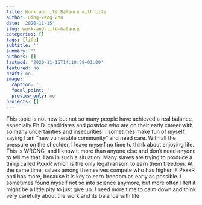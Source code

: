```yaml
---
title: Work and its Balance with Life
author: Qing-Zeng Zhu
date: '2020-11-15'
slug: work-and-life-balance
categories: []
tags: [life]
subtitle: ''
summary: ''
authors: []
lastmod: '2020-11-15T14:10:58+01:00'
featured: no
draft: no
image:
  caption: ''
  focal_point: ''
  preview_only: no
projects: []
---
```


<!-- Below is the slides I prepared, hope it is working, but not -->

<!-- ```{r echo = FALSE} -->
<!-- knitr::include_url('http://qingzeng.rbind.io/slides/secondary-production') -->
<!-- ``` -->

This topic is not new but not so many people have achieved a real balance, especially Ph.D. candidates and postdoc who are on their early career with so many uncertainties and insecurities. I sometimes make fun of myself, saying I am "new vulnerable community" and need care. With all the pressure on the shoulder, I leave myself no time to think about enjoying life. This is WRONG, and I know it more than anyone else and don't need anyone to tell me that. I am in such a situation: Many slaves are trying to produce a thing called PxxxR which is the only legal ransom to earn them freedom. At the same time, salves among themselves compete who has higher IF PxxxR and has more, because it is key to earn freedom as early as possible. I sometimes found myself not so into science anymore, but more often I felt it might be a little pity to just give up. I need more time to calm down and think very carefully about the work and its balance with life.  





